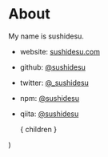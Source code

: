 
# About

My name is sushidesu.

- website: [sushidesu.com](https://sushidesu.com)
- github: [@sushidesu](https://github.com/sushidesu)
- twitter: [@_sushidesu](https://twitter.com/_sushidesu)
- npm: [@sushidesu](https://www.npmjs.com/~sushidesu)
- qiita: [@sushidesu](https://qiita.com/sushidesu)

  <Layout>
    <SeoHeaders
      title="About"
      path={`/about`}
      useTitleTemplate
    />
    <Wrapper py px>
      <Wysiwyg>{ children }</Wysiwyg>
    </Wrapper>
  </Layout>
)
